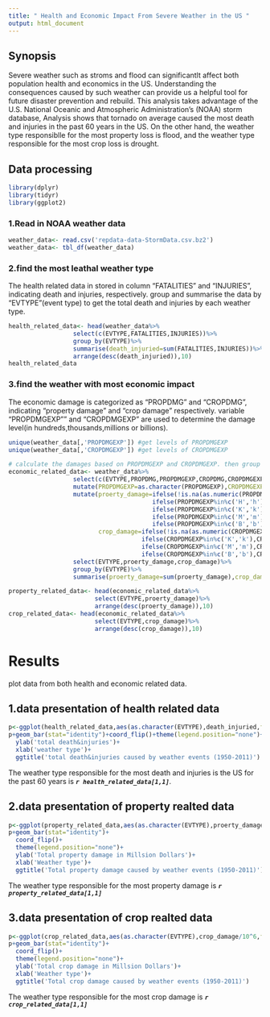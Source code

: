 ```yaml
---
title: " Health and Economic Impact From Severe Weather in the US "
output: html_document
---
```

## Synopsis
Severe weather such as stroms and flood can significantlt affect both population health and economics in the US. Understanding the consequences caused by such weather can provide us a helpful tool for future disaster prevention and rebuild. This analysis takes advantage of the U.S. National Oceanic and Atmospheric Administration's (NOAA) storm database,  Analysis shows that tornado on average caused the most death and injuries in the past 60 years in the US. On the other hand, the weather type responsiblle for the most property loss is flood, and the weather type responsible for the most crop loss is drought.


## Data processing
```r
library(dplyr)
library(tidyr)
library(ggplot2)
```

### 1.Read in NOAA weather data
```r
weather_data<- read.csv('repdata-data-StormData.csv.bz2')
weather_data<- tbl_df(weather_data)
```

### 2.find the most leathal weather type
The health related data in stored in column "FATALITIES" and "INJURIES", indicating death and injuries, respectively.
group and summarise the data by "EVTYPE"(event type) to get the total death and injuries by each weather type.
```r
health_related_data<- head(weather_data%>%
                  select(c(EVTYPE,FATALITIES,INJURIES))%>%
                  group_by(EVTYPE)%>%
                  summarise(death_injuried=sum(FATALITIES,INJURIES))%>%
                  arrange(desc(death_injuried)),10)
health_related_data
```


### 3.find the weather with most economic impact
The economic damage is categorized as "PROPDMG" and "CROPDMG", indicating "property damage" and "crop damage" respectively.
variable "PROPDMGEXP"" and "CROPDMGEXP" are used to determine the damage level(in hundreds,thousands,millions or billions).
```r
unique(weather_data[,'PROPDMGEXP']) #get levels of PROPDMGEXP
unique(weather_data[,'CROPDMGEXP']) #get levels of CROPDMGEXP

# calculate the damages based on PROPDMGEXP and CROPDMGEXP. then group and summarise the total economic loss caused by different weather events.
economic_related_data<- weather_data%>%
                  select(c(EVTYPE,PROPDMG,PROPDMGEXP,CROPDMG,CROPDMGEXP))%>%
                  mutate(PROPDMGEXP=as.character(PROPDMGEXP),CROPDMGEXP=as.character(CROPDMGEXP))%>%
                  mutate(proerty_damage=ifelse(!is.na(as.numeric(PROPDMGEXP)),PROPDMG*(10^as.numeric(PROPDMGEXP)),
                                        ifelse(PROPDMGEXP%in%c('H','h'),PROPDMG*100,
                                        ifelse(PROPDMGEXP%in%c('K','k'),PROPDMG*1e+03,
                                        ifelse(PROPDMGEXP%in%c('M','m'),PROPDMG*1e+06,
                                        ifelse(PROPDMGEXP%in%c('B','b'),PROPDMG*1e+09,0))))),
                         crop_damage=ifelse(!is.na(as.numeric(CROPDMGEXP)),CROPDMG*(10^as.numeric(CROPDMGEXP)),
                                     ifelse(CROPDMGEXP%in%c('K','k'),CROPDMG*1e+03,
                                     ifelse(CROPDMGEXP%in%c('M','m'),CROPDMG*1e+06,
                                     ifelse(CROPDMGEXP%in%c('B','b'),CROPDMG*1e+09,0)))))%>%
                  select(EVTYPE,proerty_damage,crop_damage)%>%
                  group_by(EVTYPE)%>%
                  summarise(proerty_damage=sum(proerty_damage),crop_damage=sum(crop_damage))

property_related_data<- head(economic_related_data%>%
                        select(EVTYPE,proerty_damage)%>%      
                        arrange(desc(proerty_damage)),10)
crop_related_data<- head(economic_related_data%>%
                        select(EVTYPE,crop_damage)%>%      
                        arrange(desc(crop_damage)),10)
```

# Results
plot data from both health and economic related data.  

## 1.data presentation of health related data
```r
p<-ggplot(health_related_data,aes(as.character(EVTYPE),death_injuried,fill=death_injuried))
p+geom_bar(stat="identity")+coord_flip()+theme(legend.position="none")+
  ylab('total death&injuries')+
  xlab('weather type')+
  ggtitle('total death&injuries caused by weather events (1950-2011)')
```
  
The weather type responsible for the most death and injuries is the US for the past 60 years is ***`r health_related_data[1,1]`***.  

## 2.data presentation of property realted data
```r
p<-ggplot(property_related_data,aes(as.character(EVTYPE),proerty_damage/10^6,fill=proerty_damage))
p+geom_bar(stat="identity")+
  coord_flip()+
  theme(legend.position="none")+
  ylab('Total property damage in Millsion Dollars')+
  xlab('Weather type')+ 
  ggtitle('Total property damage caused by weather events (1950-2011)')
```
  
The weather type responsible for the most property damage is ***`r property_related_data[1,1]`***  

## 3.data presentation of crop realted data
```r
p<-ggplot(crop_related_data,aes(as.character(EVTYPE),crop_damage/10^6,fill=crop_damage))
p+geom_bar(stat="identity")+
  coord_flip()+
  theme(legend.position="none")+
  ylab('Total crop damage in Millsion Dollars')+
  xlab('Weather type')+ 
  ggtitle('Total crop damage caused by weather events (1950-2011)')

```
  
The weather type responsible for the most crop damage is ***`r crop_related_data[1,1]`***   

